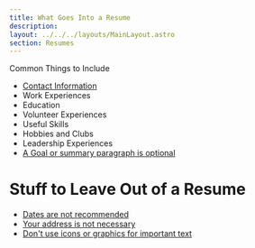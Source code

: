 ```yaml
---
title: What Goes Into a Resume
description: 
layout: ../../../layouts/MainLayout.astro
section: Resumes
---
```


Common Things to Include
- [Contact Information](./tips/contact-information)
- Work Experiences
- Education
- Volunteer Experiences
- Useful Skills
- Hobbies and Clubs
- Leadership Experiences
- [A Goal or summary paragraph is optional](./tips/goal-is-optional.html)


# Stuff to Leave Out of a Resume

- [Dates are not recommended](./tips/dates-not-recommended.html)
- [Your address is not necessary](./tips/address-not-recommended.html)
- [Don't use icons or graphics for important text](./tips/no-icons-or-graphics.html)
